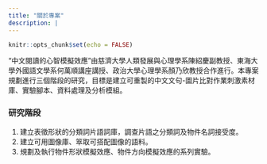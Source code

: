 ```yaml
---
title: "關於專案"
description: |
---
```


```r
knitr::opts_chunk$set(echo = FALSE)
```

"中文閱讀的心智模擬效應"由慈濟大學人類發展與心理學系陳紹慶副教授、東海大學外國語文學系何萬順講座講授、政治大學心理學系顏乃欣教授合作進行。本專案規劃進行三個階段的研究，目標是建立可重製的中文文句-圖片比對作業刺激素材庫、實驗腳本、資料處理及分析模組。

### 研究階段

1. 建立表徵形狀的分類詞片語詞庫，調查片語之分類詞及物件名詞接受度。
2. 建立可用圖像庫、箤取可搭配圖像的語料。
3. 規劃及執行物件形狀模擬效應、物件方向模擬效應的系列實驗。
